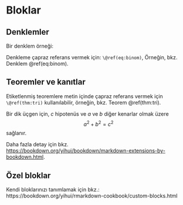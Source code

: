 # Bloklar

## Denklemler

Bir denklem örneği: 

\begin{equation} 
  f\left(k\right) = \binom{n}{k} p^k\left(1-p\right)^{n-k}
  (\#eq:binom)
\end{equation} 

Denkleme çapraz referans vermek için: `\@ref(eq:binom)`, Örneğin, bkz. Denklem \@ref(eq:binom).


## Teoremler ve kanıtlar

Etiketlenmiş teoremlere metin içinde çapraz referans vermek için `\@ref(thm:tri)` kullanılabilir, örneğin, bkz. Teorem \@ref(thm:tri).

::: {.theorem #tri}
Bir dik üçgen için, $c$ hipotenüs ve $a$ ve $b$ diğer kenarlar olmak üzere  
$$a^2 + b^2 = c^2$$
sağlanır. 
:::

Daha fazla detay için bkz. <https://bookdown.org/yihui/bookdown/markdown-extensions-by-bookdown.html>.

## Özel bloklar


Kendi bloklarınızı tanımlamak için bkz.: https://bookdown.org/yihui/rmarkdown-cookbook/custom-blocks.html
